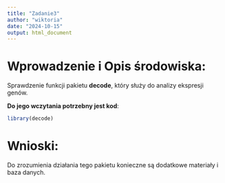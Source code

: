 ---
title: "Zadanie3"
author: "wiktoria"
date: "2024-10-15"
output: html_document
---

# **Wprowadzenie i Opis środowiska**:

Sprawdzenie funkcji pakietu **decode**, który służy do analizy ekspresji genów.

**Do jego wczytania potrzebny jest kod**:

```{r}
library(decode)
```

# **Wnioski**:

Do zrozumienia działania tego pakietu konieczne są dodatkowe materiały i baza danych.
